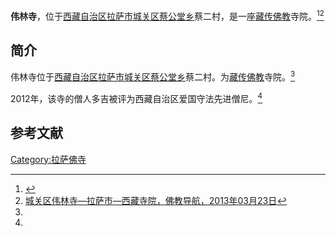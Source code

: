 {{Infobox Tibetan Buddhist monastery
|name = 伟林寺
|image =
|image size = 250px
|alt = 
|caption = 
|t=
|w=
|to = 
|ipa={{IPA|}}
|z=
|thdl=
|e=
|tc=偉林寺
|s=伟林寺
|p=
|m=
|k=
|pushpin_map = 
|latd =  | latm =  | lats =  | latNS = 
|longd=  | longm= | longs =| longEW = 
|iso_region = 
|map_caption = 
|mapsize = 
|location_country = 中国
|location = {{CHN}}[[西藏自治区|西藏自治区]][[拉萨市|拉萨市]][[城关区_(拉萨市)|城关区]][[蔡公堂乡|蔡公堂乡]]
|coordinates_display =
|founded_by = 
|date_founded =
|date_renovated =
|sect = 
|mather =
|children =
|dedicated_to = 
|tulku =
|head_lama = 
|head_mgh =
|no._of_monks = 
|architecture = 
|festivals =
|footnotes = 
}}

'''伟林寺'''，位于[[西藏自治区|西藏自治区]][[拉萨市|拉萨市]][[城关区_(拉萨市)|城关区]][[蔡公堂乡|蔡公堂乡]]蔡二村，是一座[[藏传佛教|藏传佛教]]寺院。<ref name=mingdan>{{Cite web |url=http://www.lasa.gov.cn/Item/38763.aspx |title=自治区和谐模范寺庙和爱国守法先进僧尼名单，中国拉萨，2012年05月03日 |accessdate=2013年8月16日 |archive-date=2013年9月28日 |archive-url=https://web.archive.org/web/20130928220630/http://www.lasa.gov.cn/Item/38763.aspx |dead-url=yes }}</ref><ref name=cai>[http://www.fjdh.com/ffzt/fjhy/ahsy2013/03/120226217743.html 城关区伟林寺—拉萨市—西藏寺院，佛教导航，2013年03月23日]{{Dead link|date=2018年7月 |bot=InternetArchiveBot |fix-attempted=no }}</ref>

==简介==
伟林寺位于[[西藏自治区|西藏自治区]][[拉萨市|拉萨市]][[城关区_(拉萨市)|城关区]][[蔡公堂乡|蔡公堂乡]]蔡二村。为[[藏传佛教|藏传佛教]]寺院。<ref name=cai/>

2012年，该寺的僧人多吉被评为西藏自治区爱国守法先进僧尼。<ref name=mingdan/>

==参考文献==
{{reflist}}

{{佛教寺院小作品}}
{{拉萨地标}}
[[Category:拉萨佛寺|Category:拉萨佛寺]]
